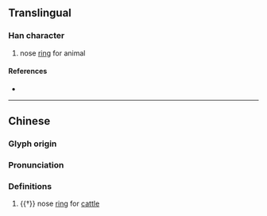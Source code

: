 {{character info/new}}
==Translingual==

===Han character===
{{Han char|rn=93|rad=牛|as=06|sn=10|four=90500|canj=FQHQ|ids=⿱龹牛}}

# nose [[ring]] for animal

====References====
* {{Han ref|kx=0700.080|dkj=20001|dj=1112.200|hdz=31809.090|uh=7276|ud=29302|bh=D2A2|bd=53922}}

----

==Chinese==
{{zh-forms}}

===Glyph origin===
{{Han etym}}

===Pronunciation===
{{zh-pron
|m=quàn
|mc=y
|oc=y
|cat=n
}}

===Definitions===
# {{†}} nose [[ring]] for [[cattle]]